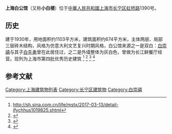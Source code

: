 {{Citation style|time=2020-09-17T07:53:40+00:00}}
'''上海白公馆'''（又称'''小白楼'''）位于[[中華人民共和國|中華人民共和國]][[上海市|上海市]][[长宁区|长宁区]][[虹桥路|虹桥路]]1390号。

==历史==
建于1930年，用地面积约1103平方米，建筑面积约674平方米，主体两层、局部三层砖木结构，风格为仿意大利文艺复兴时期风格，白公馆来源之一是双白：[[白崇禧|白崇禧]]与其子[[白先勇|白先勇]]曾在此居住过，之二是外墙整体为灰白色，曾做为长江鲜餐厅经营。现列为上海市第四批优秀历史建筑
<ref>http://sh.sina.com.cn/life/mstx/2017-03-13/detail-ifychhus1019825.shtml</ref>
<ref>{{cite web|url=http://www.shcn.gov.cn/art/2012/8/16/art_7698_512121.html|title=上海长宁区门户网站 历史保护建筑 虹桥路1390号花园住宅|website=www.shcn.gov.cn}}</ref>
<ref>{{cite web|url=https://hi.online.sh.cn/phone/content/2016-04/18/content_7816758_2.htm|title=上海热线：中国的上海 世界的上海 -- 最上海的热线！|website=hi.online.sh.cn}}</ref>
<ref>{{cite web|url=https://culture.china.com/reading/information/11171085/20170628/30853282.html|title=至情至性白先勇：情不知所起，一往而深_文化频道_中华网|website=culture.china.com|accessdate=2020-09-17|archive-date=2019-01-25|archive-url=https://web.archive.org/web/20190125112010/https://culture.china.com/reading/information/11171085/20170628/30853282.html|dead-url=no}}</ref>

==参考文献==
{{reflist}}

{{Chinese building-stub}}
[[Category:上海建筑物列表|Category:上海建筑物列表]]
[[Category:长宁区建筑物|Category:长宁区建筑物]]
[[Category:白崇禧|Category:白崇禧]]